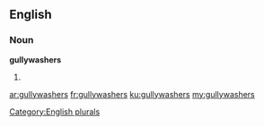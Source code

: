 ==English==

===Noun===
'''gullywashers'''

# {{plural of|[[gullywasher]]}}

[[Category:English plurals]]

[[ar:gullywashers]]
[[fr:gullywashers]]
[[ku:gullywashers]]
[[my:gullywashers]]
